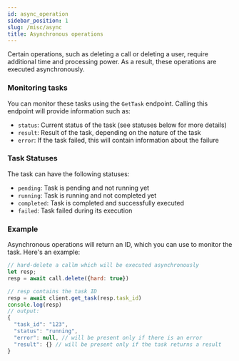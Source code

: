 ```yaml
---
id: async_operation
sidebar_position: 1
slug: /misc/async
title: Asynchronous operations
---
```




Certain operations, such as deleting a call or deleting a user, require additional time and processing power. As a result, these operations are executed asynchronously.

### Monitoring tasks

You can monitor these tasks using the `GetTask` endpoint. Calling this endpoint will provide information such as:
- `status`: Current status of the task (see statuses below for more details)
- `result`: Result of the task, depending on the nature of the task
- `error`: If the task failed, this will contain information about the failure

### Task Statuses

The task can have the following statuses:
- `pending`: Task is pending and not running yet
- `running`: Task is running and not completed yet
- `completed`: Task is completed and successfully executed
- `failed`: Task failed during its execution

### Example

Asynchronous operations will return an ID, which you can use to monitor the task. Here's an example:
<Tabs groupId="examples">
<TabItem value="js" label="JavaScript">

```js
// hard-delete a callm which will be executed asynchronously
let resp;
resp = await call.delete({hard: true})

// resp contains the task ID
resp = await client.get_task(resp.task_id)
console.log(resp)
// output:
{
  "task_id": "123",
  "status": "running",
  "error": null, // will be present only if there is an error
  "result": {} // will be present only if the task returns a result
}
```

</TabItem>
</Tabs>
